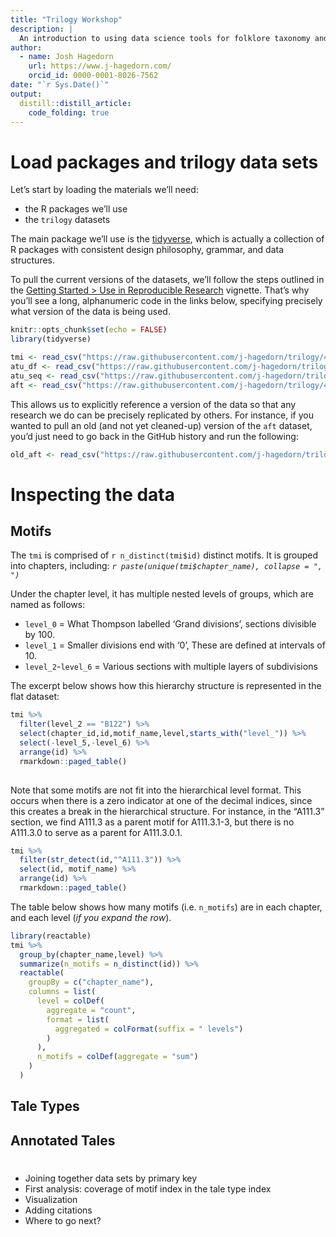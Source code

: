 ```yaml
---
title: "Trilogy Workshop"
description: |
  An introduction to using data science tools for folklore taxonomy and text analysis
author:
  - name: Josh Hagedorn 
    url: https://www.j-hagedorn.com/
    orcid_id: 0000-0001-8026-7562
date: "`r Sys.Date()`"
output: 
  distill::distill_article:
    code_folding: true
---
```


# Load packages and trilogy data sets

Let's start by loading the materials we'll need:

- the R packages we'll use
- the `trilogy` datasets

The main package we'll use is the [tidyverse](https://www.tidyverse.org/), which is actually a collection of R packages with consistent design philosophy, grammar, and data structures.

To pull the current versions of the datasets, we'll follow the steps outlined in the [Getting Started > Use in Reproducible Research](https://github.com/j-hagedorn/trilogy/blob/master/docs/vignettes/getting_started.md#use-in-reproducible-research) vignette.  That's why you'll see a long, alphanumeric code in the links below, specifying precisely what version of the data is being used.

```r
knitr::opts_chunk$set(echo = FALSE)
library(tidyverse)

tmi <- read_csv("https://raw.githubusercontent.com/j-hagedorn/trilogy/490a989d199d9440f9210bfe6ede797b03c4e26e/data/tmi.csv")
atu_df <- read_csv("https://raw.githubusercontent.com/j-hagedorn/trilogy/490a989d199d9440f9210bfe6ede797b03c4e26e/data/atu_df.csv")
atu_seq <- read_csv("https://raw.githubusercontent.com/j-hagedorn/trilogy/490a989d199d9440f9210bfe6ede797b03c4e26e/data/atu_seq.csv")
aft <- read_csv("https://raw.githubusercontent.com/j-hagedorn/trilogy/490a989d199d9440f9210bfe6ede797b03c4e26e/data/aft.csv")

```

This allows us to explicitly reference a version of the data so that any research we do can be precisely replicated by others.  For instance, if you wanted to pull an old (and not yet cleaned-up) version of the `aft` dataset, you'd just need to go back in the GitHub history and run the following:

```r
old_aft <- read_csv("https://raw.githubusercontent.com/j-hagedorn/trilogy/f0fb12d108734847114f17980b05686a26305e38/data/aat.csv")
```


# Inspecting the data

## Motifs

The `tmi` is comprised of `r n_distinct(tmi$id)` distinct motifs.  It is grouped into chapters, including: *`r paste(unique(tmi$chapter_name), collapse = ", ")`*

Under the chapter level, it has multiple nested levels of groups, which are named as follows:

- `level_0` = What Thompson labelled 'Grand divisions', sections divisible by 100.
- `level_1` = Smaller divisions end with '0', These are defined at intervals of 10.
- `level_2`-`level_6` = Various sections with multiple layers of subdivisions

The excerpt below shows how this hierarchy structure is represented in the flat dataset:

```r
tmi %>%
  filter(level_2 == "B122") %>%
  select(chapter_id,id,motif_name,level,starts_with("level_")) %>%
  select(-level_5,-level_6) %>%
  arrange(id) %>%
  rmarkdown::paged_table()
  
```

Note that some motifs are not fit into the hierarchical level format.  This occurs when there is a zero indicator at one of the decimal indices, since this creates a break in the hierarchical structure.  For instance, in the "A111.3" section, we find A111.3 as a parent motif for A111.3.1-3, but there is no A111.3.0 to serve as a parent for A111.3.0.1.

```r
tmi %>%
  filter(str_detect(id,"^A111.3")) %>%
  select(id, motif_name) %>%
  arrange(id) %>%
  rmarkdown::paged_table()
```

The table below shows how many motifs (i.e. `n_motifs`) are in each chapter, and each level (*if you expand the row*).

```r
library(reactable)
tmi %>%
  group_by(chapter_name,level) %>%
  summarize(n_motifs = n_distinct(id)) %>%
  reactable(
    groupBy = c("chapter_name"),
    columns = list(
      level = colDef(
        aggregate = "count",
        format = list(
          aggregated = colFormat(suffix = " levels")
        )
      ),
      n_motifs = colDef(aggregate = "sum")
    )
  )
```


## Tale Types

## Annotated Tales

# 

- Joining together data sets by primary key
- First analysis: coverage of motif index in the tale type index
- Visualization
- Adding citations
- Where to go next?



